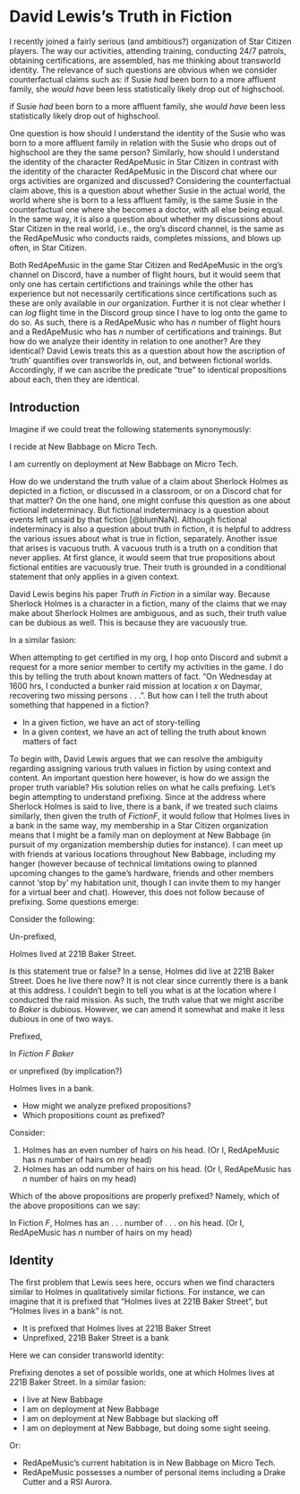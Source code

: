 # David Lewis's Truth in Fiction

I recently joined a fairly serious (and ambitious?) organization of Star Citizen players. The way our activities, attending training, conducting 24/7 patrols, obtaining certifications, are assembled, has me thinking about transworld identity. The relevance of such questions are obvious when we consider counterfactual claims such as: if Susie *had* been born to a more affluent family, she *would have* been less statistically likely drop out of highschool.

::: {.theorem #counterfactual name="Counterfactual Susie"}
if Susie *had* been born to a more affluent family, she *would have* been less statistically likely drop out of highschool.
:::

One question is how should I understand the identity of the Susie who was born to a more affluent family in relation with the Susie who drops out of highschool are they the same person? Similarly, how should I understand the identity of the character RedApeMusic in Star Citizen in contrast with the identity of the character RedApeMusic in the Discord chat where our orgs activities are organized and discussed? Considering the counterfactual claim above, this is a question about whether Susie in the actual world, the world where she is born to a less affluent family, is the same Susie in the counterfactual one where she becomes a doctor, with all else being equal. In the same way, it is also a question about whether my discussions about Star Citizen in the real world, i.e., the org's discord channel, is the same as the RedApeMusic who conducts raids, completes missions, and blows up often, in Star Citizen.

Both RedApeMusic in the game Star Citizen and RedApeMusic in the org's channel on Discord, have a number of flight hours, but it would seem that only one has certain certifictions and trainings while the other has experience but not necessarily certifications since certifications such as these are only available in *our* organization. Further it is not clear whether I can *log* flight time in the Discord group since I have to log onto the game to do so. As such, there is a RedApeMusic who has *n* number of flight hours and a RedApeMusic who has *n* number of certifications and trainings. But how do we analyze their identity in relation to one another? Are they identical? David Lewis treats this as a question about how the ascription of 'truth' quantifies over transworlds in, out, and between fictional worlds. Accordingly, if we can ascribe the predicate "true" to identical propositions about each, then they are identical.

## Introduction

Imagine if we could treat the following statements synonymously:

::: {.theorem}
I recide at New Babbage on Micro Tech.
:::

::: {.theorem}
I am currently on deployment at New Babbage on Micro Tech.
:::

How do we understand the truth value of a claim about Sherlock Holmes as depicted in a fiction, or discussed in a classroom, or on a Discord chat for that matter? On the one hand, one might confuse this question as one about fictional indeterminacy. But fictional indeterminacy is a question about events left unsaid by that fiction [@blumNaN]. Although fictional indeterminacy is also a question about truth in fiction, it is helpful to address the various issues about what is true in fiction, separately. Another issue that arises is vacuous truth. A vacuous truth is a truth on a condition that never applies. At first glance, it would seem that true propositions about fictional entities are vacuously true. Their truth is grounded in a conditional statement that only applies in a given context.

David Lewis begins his paper *Truth in Fiction* in a similar way. Because Sherlock Holmes is a character in a fiction, many of the claims that we may make about Sherlock Holmes are ambiguous, and as such, their truth value can be dubious as well. This is because they are vacuously true.

In a similar fasion:

When attempting to get certified in my org, I hop onto Discord and submit a request for a more senior member to certify my activities in the game. I do this by telling the truth about known matters of fact. "On Wednesday at 1600 hrs, I conducted a bunker raid mission at location *x* on Daymar, recovering two missing persons . . .". But how can I tell the truth about something that happened in a fiction?

::: {.theorem #transworld name="Transworld Identity"}
* In a given fiction, we have an act of story-telling
* In a given context, we have an act of telling the truth about known matters of fact
:::

To begin with, David Lewis argues that we can resolve the ambiguity regarding assigning various truth values in fiction by using context and content. An important question here however, is how do we assign the proper truth variable? His solution relies on what he calls prefixing. Let's begin attempting to understand prefixing.
Since at the address where Sherlock Holmes is said to live, there is a bank, if we treated such claims similarly, then given the truth of *FictionF*, it would follow that Holmes lives in a bank in the same way, my membership in a Star Citizen organization means that I might be a family man on deployment at New Babbage (in pursuit of my organization membership duties for instance). I can meet up with friends at various locations throughout New Babbage, including my hanger (however because of technical limitations owing to planned upcoming changes to the game's hardware, friends and other members cannot 'stop by' my habitation unit, though I can invite them to my hanger for a virtual beer and chat). However, this does not follow because of prefixing. Some questions emerge:

Consider the following:

Un-prefixed,

::: {.theorem #baker name="Baker"}
Holmes lived at 221B Baker Street.
:::

Is this statement true or false? In a sense, Holmes did live at 221B Baker Street. Does he live there now? It is not clear since currently there is a bank at this address. I couldn't begin to tell you what is at the location where I conducted the raid mission. As such, the truth value that we might ascribe to *Baker* is dubious. However, we can amend it somewhat and make it less dubious in one of two ways.

Prefixed,

::: {.lem #fictionf name="FictionF"}
In *Fiction* *F* *Baker*
:::

or unprefixed (by implication?)

::: {.theorem}
Holmes lives in a bank.
:::

* How might we analyze prefixed propositions?
* Which propositions count as prefixed?

Consider:

::: {.theorem #hair name="Hair"}
1. Holmes has an even number of hairs on his head. (Or I, RedApeMusic has *n* number of hairs on my head)
2. Holmes has an odd number of hairs on his head. (Or I, RedApeMusic has *n* number of hairs on my head)
:::

Which of the above propositions are properly prefixed? Namely, which of the above propositions can we say:

::: {.theorem #fiction name="Fiction"}
In Fiction *F*, Holmes has an . . . number of . . . on his head. (Or I, RedApeMusic has *n* number of hairs on my head)
:::

## Identity

The first problem that Lewis sees here, occurs when we find characters similar to Holmes in qualitatively similar fictions. For instance, we can imagine that it is prefixed that "Holmes lives at 221B Baker Street", but "Holmes lives in a bank" is not.

* It is prefixed that Holmes lives at 221B Baker Street
* Unprefixed, 221B Baker Street is a bank

Here we can consider transworld identity:

Prefixing denotes a set of possible worlds, one at which Holmes lives at 221B Baker Street. In a similar fasion:

* I live at New Babbage
* I am on deployment at New Babbage
* I am on deployment at New Babbage but slacking off
* I am on deployment at New Babbage, but doing some sight seeing.

Or:

::: {.theorem #dwellings name="Dwellings"}

* RedApeMusic's current habitation is in New Babbage on Micro Tech.
* RedApeMusic possesses a number of personal items including a Drake Cutter and a RSI Aurora.

:::
